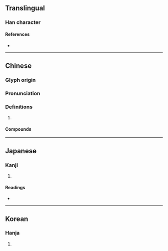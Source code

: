 {{character info/new}}
==Translingual==

===Han character===
{{Han char|rn=9|rad=人|as=08|sn=10|four=24247|canj=OGCE|ids=⿰亻夌}}

====References====
* {{Han ref|kx=0109.090|dkj=00799|dj=0232.070|hdz=10170.050|uh=5030|ud=20528|bh=D0CD|bd=53453}}

----

==Chinese==
{{zh-forms}}

===Glyph origin===
{{Han etym}}

===Pronunciation===
{{zh-pron
|m=léng
|c=ling4,ling6
|mc=y
|oc=y
|ma=
|cat=
}}

===Definitions===
{{zh-hanzi}}

# {{rfdef|zh}}

====Compounds====
{{zh-der|倰儯}}

----

==Japanese==

===Kanji===
{{ja-kanji|grade=|rs=人08}}

# {{rfdef|ja|sort=人08}}

====Readings====
* {{ja-readings|on=りょう,ろう|kun=おかす,あぎむく,ながい}}

----

==Korean==

===Hanja===
{{ko-hanja|hangeul=릉|rv=reung|mr=rŭng}}

# {{rfdef|ko|sort=人08}}